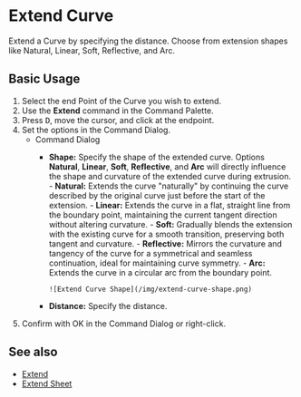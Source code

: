 
# Extend Curve

<Reference shortcut="" command="Extend Curve" button="" />

Extend a Curve by specifying the distance. Choose from extension shapes like Natural, Linear, Soft, Reflective, and Arc.

## Basic Usage

1. Select the end Point of the Curve you wish to extend.
2. Use the **Extend** command in the Command Palette.
3. Press <kbd>D</kbd>, move the cursor, and click at the endpoint.
4. Set the options in the Command Dialog.
   - <Kst>Command Dialog</Kst>
      - **Shape:** Specify the shape of the extended curve. Options **Natural**, **Linear**, **Soft**, **Reflective**, and **Arc** will directly influence the shape and curvature of the extended curve during extrusion.
            - **Natural:** Extends the curve "naturally" by continuing the curve described by the original curve just before the start of the extension.
            - **Linear:** Extends the curve in a flat, straight line from the boundary point, maintaining the current tangent direction without altering curvature.
            - **Soft:** Gradually blends the extension with the existing curve for a smooth transition, preserving both tangent and curvature.
            - **Reflective:** Mirrors the curvature and tangency of the curve for a symmetrical and seamless continuation, ideal for maintaining curve symmetry.
            - **Arc:** Extends the curve in a circular arc from the boundary point. 

            ![Extend Curve Shape](/img/extend-curve-shape.png)
            
      - **Distance:** Specify the distance.
5. Confirm with OK in the Command Dialog or right-click.

<VideoPlayer fileName="extend-curve"/>

## See also
- [Extend](extend)
- [Extend Sheet](/solid/extend-sheet)
